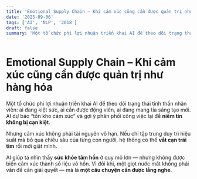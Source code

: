 ```yaml
---
title: 'Emotional Supply Chain – Khi cảm xúc cũng cần được quản trị như hàng hóa'
date: '2025-09-06'
tags: ['AI', 'NLP', '2018']
draft: false
summary: 'Một tổ chức phi lợi nhuận triển khai AI để theo dõi trạng thái tinh thần nhân viên: ai đang kiệt sức'
---
```


# Emotional Supply Chain – Khi cảm xúc cũng cần được quản trị như hàng hóa

Một tổ chức phi lợi nhuận triển khai AI để theo dõi trạng thái tinh thần nhân viên: ai đang kiệt sức, ai cần được động viên, ai đang mang tia sáng tạo mới. AI dự báo “tồn kho cảm xúc” và gợi ý phân phối công việc lại để **niềm tin không bị cạn kiệt**.

Nhưng cảm xúc không phải tài nguyên vô hạn. Nếu chỉ tập trung duy trì hiệu suất mà bỏ qua chiều sâu của từng con người, hệ thống có thể **vắt cạn trái tim** rồi mới giật mình.

AI giúp ta nhìn thấy **sức khỏe tâm hồn** ở quy mô lớn — nhưng không được biến cảm xúc thành số liệu vô hồn. Vì đôi khi, một giọt nước mắt không phải vấn đề cần giải quyết — mà là **một câu chuyện cần được lắng nghe**.